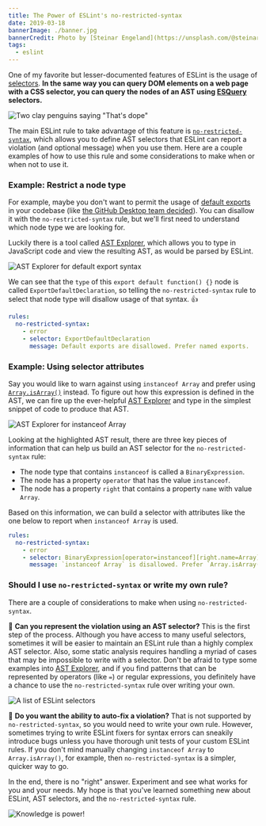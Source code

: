 ```yaml
---
title: The Power of ESLint's no-restricted-syntax
date: 2019-03-18
bannerImage: ./banner.jpg
bannerCredit: Photo by [Steinar Engeland](https://unsplash.com/@steinart) on Unsplash
tags:
  - eslint
---
```


One of my favorite but lesser-documented features of ESLint is the usage of [selectors](https://eslint.org/docs/developer-guide/selectors). **In the same way you can query DOM elements on a web page with a CSS selector, you can query the nodes of an AST using [ESQuery](https://github.com/estools/esquery) selectors.**

![Two clay penguins saying "That's dope"](https://media1.tenor.com/images/3bcf0e4d18f822ef9e632482b9f88efb/tenor.gif?itemid=4635824)

The main ESLint rule to take advantage of this feature is [`no-restricted-syntax`](https://eslint.org/docs/rules/no-restricted-syntax), which allows you to define AST selectors that ESLint can report a violation (and optional message) when you use them. Here are a couple examples of how to use this rule and some considerations to make when or when not to use it.

### Example: Restrict a node type

For example, maybe you don't want to permit the usage of [default exports](https://developer.mozilla.org/en-US/docs/web/javascript/reference/statements/export#Using_the_default_export) in your codebase (like [the GitHub Desktop team decided](https://github.com/desktop/desktop/blob/0a06a201f2b21e6908ac307c937527aa1fe98d11/.eslintrc.yml#L75-L79)). You can disallow it with the `no-restricted-syntax` rule, but we'll first need to understand which node type we are looking for.

Luckily there is a tool called [AST Explorer][], which allows you to type in JavaScript code and view the resulting AST, as would be parsed by ESLint.

![AST Explorer for default export syntax](./ast-explorer-export-default.png)

We can see that the `type` of this `export default function() {}` node is called `ExportDefaultDeclaration`, so telling the `no-restricted-syntax` rule to select that node type will disallow usage of that syntax. :thumbsup:

```yaml
rules:
  no-restricted-syntax:
    - error
    - selector: ExportDefaultDeclaration
      message: Default exports are disallowed. Prefer named exports.
```

### Example: Using selector attributes

Say you would like to warn against using `instanceof Array` and prefer using [`Array.isArray()`](https://developer.mozilla.org/en-US/docs/Web/JavaScript/Reference/Global_Objects/Array/isArray) instead. To figure out how this expression is defined in the AST, we can fire up the ever-helpful [AST Explorer](https://astexplorer.net/#/gist/e497c4e15c96f2306f835ca4b74e8bd8/48902b4b5019f82320352e00c43bebd1fa10ba2f) and type in the simplest snippet of code to produce that AST.

![AST Explorer for instanceof Array](./ast-explorer-instanceof-array.png)

Looking at the highlighted AST result, there are three key pieces of information that can help us build an AST selector for the `no-restricted-syntax` rule:

- The node type that contains `instanceof` is called a `BinaryExpression`.
- The node has a property `operator` that has the value `instanceof`.
- The node has a property `right` that contains a property `name` with value `Array`.

Based on this information, we can build a selector with attributes like the one below to report when `instanceof Array` is used.

```yaml
rules:
  no-restricted-syntax:
    - error
    - selector: BinaryExpression[operator=instanceof][right.name=Array]
      message: `instanceof Array` is disallowed. Prefer `Array.isArray()`.
```

### Should I use `no-restricted-syntax` or write my own rule?

There are a couple of considerations to make when using `no-restricted-syntax`.

🤔 **Can you represent the violation using an AST selector?** This is the first step of the process. Although you have access to many useful selectors, sometimes it will be easier to maintain an ESLint rule than a highly complex AST selector. Also, some static analysis requires handling a myriad of cases that may be impossible to write with a selector. Don't be afraid to type some examples into [AST Explorer][], and if you find patterns that can be represented by operators (like `=`) or regular expressions, you definitely have a chance to use the `no-restricted-syntax` rule over writing your own.

![A list of ESLint selectors](./eslint-selectors.png)

🤔 **Do you want the ability to auto-fix a violation?** That is not supported by `no-restricted-syntax`, so you would need to write your own rule. However, sometimes trying to write ESLint fixers for syntax errors can sneakily introduce bugs unless you have thorough unit tests of your custom ESLint rules. If you don't mind manually changing `instanceof Array` to `Array.isArray()`, for example, then `no-restricted-syntax` is a simpler, quicker way to go.

In the end, there is no "right" answer. Experiment and see what works for you and your needs. My hope is that you've learned something new about ESLint, AST selectors, and the `no-restricted-syntax` rule.

![Knowledge is power!](https://media1.tenor.com/images/573e4df523f20ca6e20d53940d7c2c17/tenor.gif?itemid=8556236)

[ast explorer]: https://astexplorer.net/
